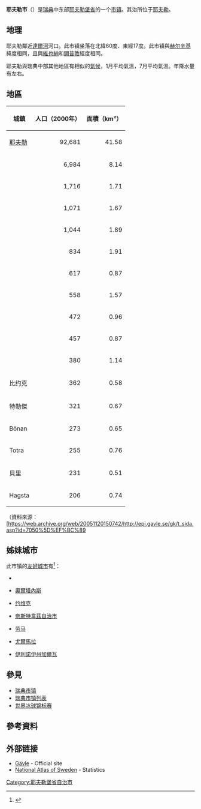 {{Infobox settlement
| name = 耶夫勒市
| native_name = Gävle kommun
| native_name_lang = sv
| settlement_type = [[瑞典市镇|市镇]]
| image_skyline = 
| image_alt = 
| image_caption = 
| image_seal = 
| seal_alt = 
| image_shield = Gävle vapen.svg
| shield_alt = 
| image_map = Gävle Municipality in Gävleborg County.png
| map_alt = 
| map_caption = 
| pushpin_map =
| pushpin_label_position = 
| pushpin_map_alt = 
| pushpin_map_caption = 
| latd = |latm = |lats = |latNS = 
| longd = |longm = |longs = |longEW = 
| coor_pinpoint = 
| coordinates_type = type:adm2nd_region:SE
| coordinates_display = inline,title
| coordinates_footnotes = 
| subdivision_type = [[世界政區索引|國家]]
| subdivision_name = [[瑞典|瑞典]]
| subdivision_type1 = [[瑞典省份|省]]
| subdivision_name1 = [[耶夫勒堡省|耶夫勒堡省]]
| established_title =
| established_date = 
| seat_type = [[行政中心|行政中心]]
| seat = [[耶夫勒|耶夫勒]]
| government_footnotes = 
| leader_party = 
| leader_title = 
| leader_name = 
| unit_pref = Metric
| area_footnotes = <ref name="SCB 2014-01-01">{{cite web|url=http://www.scb.se/sv_/Hitta-statistik/Statistik-efter-amne/Miljo/Markanvandning/Land--och-vattenarealer/12838/12845/73231/|title=Statistiska centralbyrån, Kommunarealer den 1 januari 2014|format=[[Microsoft_Excel|Microsoft Excel]]|publisher=[[瑞典统计局|瑞典统计局]]|accessdate=2014-04-18|language=sv|archive-date=2016-09-27|archive-url=https://web.archive.org/web/20160927135502/http://www.scb.se/sv_/Hitta-statistik/Statistik-efter-amne/Miljo/Markanvandning/Land--och-vattenarealer/12838/12845/73231/|dead-url=yes}}</ref>
| area_total_km2 = 3,199.84
| area_land_km2 = 1,613.37
| area_water_km2 = 1,586.47
| area_water_percent = 
| area_note = 面積數據截至2014年1月1日
| elevation_footnotes = 
| elevation_m = 
| population_footnotes = <ref name="SCB 2016-03-31">{{cite web|url=http://www.scb.se/sv_/Hitta-statistik/Statistik-efter-amne/Befolkning/Befolkningens-sammansattning/Befolkningsstatistik/25788/25795/Kvartals--och-halvarsstatistik---Kommun-lan-och-riket/403072/|title=Folkmängd i riket, län och kommuner 31 mars 2016|publisher=[[瑞典统计局|瑞典统计局]]|date=May 12, 2016|accessdate=May 14, 2016|language=sv|deadurl=yes|archiveurl=https://web.archive.org/web/20160809003835/http://www.scb.se/sv_/Hitta-statistik/Statistik-efter-amne/Befolkning/Befolkningens-sammansattning/Befolkningsstatistik/25788/25795/Kvartals--och-halvarsstatistik---Kommun-lan-och-riket/403072/|archivedate=2016年8月9日}}</ref>
| population_total = 99,110
| population_as_of = 2016年3月31日
| population_density_km2 = auto
| population_note = 
| timezone1 = [[欧洲中部时间|CET]]
| utc_offset1 = +1
| timezone1_DST = [[欧洲中部夏令时间|CEST]]
| utc_offset1_DST = +2
| blank_name_sec1 = [[瑞典舊省|舊省]]
| blank_info_sec1 = [[耶斯特里克蘭|耶斯特里克蘭]]
| blank1_info_sec1 = 2180
| postal_code_type = 
| postal_code = 
| area_code_type = 
| area_code = 
| iso_code = [[ISO_3166-2:SE|SE]]
| website = 
| footnotes = 
}}

'''耶夫勒市'''（{{lang-sv|''Gävle kommun''}}）是[[瑞典|瑞典]]中东部[[耶夫勒堡省|耶夫勒堡省]]的一个[[瑞典市镇|市镇]]。其治所位于[[耶夫勒|耶夫勒]]。

==地理==
耶夫勒鄰近[[達爾河|達爾河]]河口。此市镇坐落在北緯60度、東經17度。此市镇與[[赫尔辛基|赫尔辛基]]緯度相同，且與[[維也納|維也納]]和[[開普敦|開普敦]]經度相同。

耶夫勒與瑞典中部其他地區有相似的[[氣候|氣候]]，1月平均氣溫{{convert|-5|C|F|0}}，7月平均氣溫{{convert|17|C|F|0}}。年降水量有{{convert|600|mm|0}}左右。

==地區==
{| class="wikitable" 
|-
! 城鎮
! 人口（2000年）
! 面積（km²）
|-
|[[耶夫勒|耶夫勒]]
|align="right"|92,681
|align="right"|41.58
|-
|{{le|瓦爾布|Valbo}}
|align="right"|6,984
|align="right"|8.14
|-
|{{le|福什巴卡|Forsbacka}}
|align="right"|1,716
|align="right"|1.71
|-
|{{le|海德松達|Hedesunda}}
|align="right"|1,071
|align="right"|1.67
|-
|{{le|諾爾松德|Norrsundet}}
|align="right"|1,044
|align="right"|1.89
|-
|{{le|貝里比|Bergby}}
|align="right"|834
|align="right"|1.91
|-
|{{le|福什比|Forsby}}
|align="right"|617
|align="right"|0.87
|-
|{{tsl|en|Hamrångefjärden}}
|align="right"|558
|align="right"|1.57
|-
|{{le|菲呂維克|Furuvik}}
|align="right"|472
|align="right"|0.96
|-
|{{le|奧比格比|Åbyggeby}}
|align="right"|457
|align="right"|0.87
|-
|{{le|隆德 (耶夫勒市)|Lund, Gävle|隆德}}
|align="right"|380
|align="right"|1.14
|-
|比约克
|align="right"|362
|align="right"|0.58
|-
|特勒傑
|align="right"|321
|align="right"|0.67
|-
|Bönan
|align="right"|273
|align="right"|0.65
|-
|Totra
|align="right"|255
|align="right"|0.76
|-
|貝里
|align="right"|231
|align="right"|0.51
|-
|Hagsta
|align="right"|206
|align="right"|0.74 
|}
（資料來源：[https://web.archive.org/web/20051120150742/http://epi.gavle.se/gk/t_sida.asp?id=7050%5D%EF%BC%89

==姊妹城市==
此市镇的[[友好城市|友好城市]]有<ref>{{cite web |url=http://epi.gavle.se/gk/t_sida.aspx?id=23075 |title=存档副本 |accessdate=2010-01-18 |deadurl=yes |archiveurl=https://archive.is/20070728003017/http://epi.gavle.se/gk/t_sida.aspx?id=23075 |archivedate=2007-07-28 }}</ref>：
*{{flag|RSA}}{{le|水牛城地方政府|Buffalo City Local Municipality|水牛城}}
*{{flag|ISL}}[[奧爾塔內斯|奧爾塔內斯]]
*{{flag|NOR}}[[约维克|约维克]]
*{{flag|DEN}}[[奈斯特韋茲自治市|奈斯特韋茲自治市]]
*{{flag|FIN}}[[劳马|劳马]]
*{{flag|LVA}}[[尤爾馬拉|尤爾馬拉]]
*{{flag|USA}}[[加爾瓦_(伊利諾伊州)|伊利諾伊州加爾瓦]]

==參見==
*[[瑞典市镇|瑞典市镇]]
*[[瑞典市镇列表|瑞典市镇列表]]
*[[世界冰球锦标赛|世界冰球锦标赛]]

==參考資料==
{{reflist}}

== 外部链接 ==
*[http://www.gavle.se Gävle] {{Wayback|url=http://www.gavle.se/ |date=20201202210132 }} - Official site
*[https://web.archive.org/web/20041115020400/http://www.sna.se/webatlas/muni/ National Atlas of Sweden] - Statistics

{{Gävleborg County}}

{{DEFAULTSORT:Gavle Municipality}}
[[Category:耶夫勒堡省自治市|Category:耶夫勒堡省自治市]]